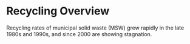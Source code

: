 # Recycling Overview

Recycling rates of municipal solid waste (MSW) grew rapidly in the late 1980s and 1990s, and since 2000 are showing stagnation.